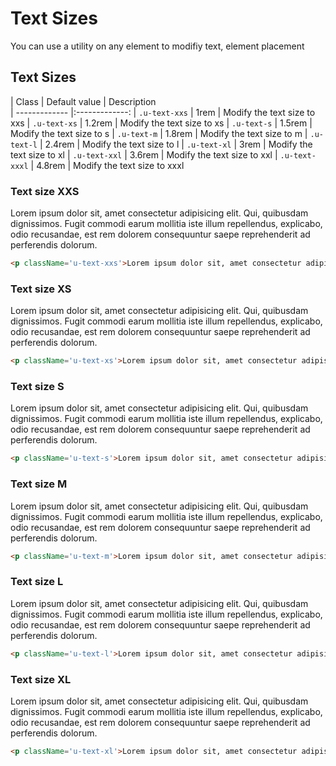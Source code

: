 
<Meta title='1.Docs|13-Utilities/Text Sizes'/>

# Text Sizes
You can use a utility on any element to modifiy text, element placement

## Text Sizes

| Class        | Default value | Description    
| ------------- |:-------------:
| `.u-text-xxs` | 1rem      | Modify the text size to xxs
| `.u-text-xs` | 1.2rem      | Modify the text size to xs
| `.u-text-s` | 1.5rem | Modify the text size to s
| `.u-text-m` | 1.8rem | Modify the text size to m
| `.u-text-l` | 2.4rem | Modify the text size to l
| `.u-text-xl` | 3rem | Modify the text size to xl
| `.u-text-xxl` | 3.6rem | Modify the text size to xxl
| `.u-text-xxxl` | 4.8rem | Modify the text size to xxxl

### Text size XXS
<Preview>
    <Story name='Text Size: XXS'>
        <div>
            <p className='u-text-xxs'>Lorem ipsum dolor sit, amet consectetur adipisicing elit. Qui, quibusdam dignissimos. Fugit commodi earum mollitia iste illum repellendus, explicabo, odio recusandae, est rem dolorem consequuntur saepe reprehenderit ad perferendis dolorum.</p>
        </div>
    </Story>
</Preview>

```html
<p className='u-text-xxs'>Lorem ipsum dolor sit, amet consectetur adipisicing elit. Qui, quibusdam dignissimos. Fugit commodi earum mollitia iste illum repellendus, explicabo, odio recusandae, est rem dolorem consequuntur saepe reprehenderit ad perferendis dolorum.</p>
```

### Text size XS
<Preview>
    <Story name='Text Size: XS'>
        <div>
            <p className='u-text-xs'>Lorem ipsum dolor sit, amet consectetur adipisicing elit. Qui, quibusdam dignissimos. Fugit commodi earum mollitia iste illum repellendus, explicabo, odio recusandae, est rem dolorem consequuntur saepe reprehenderit ad perferendis dolorum.</p>
        </div>
    </Story>
</Preview>

```html
<p className='u-text-xs'>Lorem ipsum dolor sit, amet consectetur adipisicing elit. Qui, quibusdam dignissimos. Fugit commodi earum mollitia iste illum repellendus, explicabo, odio recusandae, est rem dolorem consequuntur saepe reprehenderit ad perferendis dolorum.</p>
```

### Text size S
<Preview>
    <Story name='Text Size: S'>
        <div>
            <p className='u-text-s'>Lorem ipsum dolor sit, amet consectetur adipisicing elit. Qui, quibusdam dignissimos. Fugit commodi earum mollitia iste illum repellendus, explicabo, odio recusandae, est rem dolorem consequuntur saepe reprehenderit ad perferendis dolorum.</p>
        </div>
    </Story>
</Preview>

```html
<p className='u-text-s'>Lorem ipsum dolor sit, amet consectetur adipisicing elit. Qui, quibusdam dignissimos. Fugit commodi earum mollitia iste illum repellendus, explicabo, odio recusandae, est rem dolorem consequuntur saepe reprehenderit ad perferendis dolorum.</p>
```

### Text size M
<Preview>
    <Story name='Text Size: M'>
        <div>
            <p className='u-text-m'>Lorem ipsum dolor sit, amet consectetur adipisicing elit. Qui, quibusdam dignissimos. Fugit commodi earum mollitia iste illum repellendus, explicabo, odio recusandae, est rem dolorem consequuntur saepe reprehenderit ad perferendis dolorum.</p>
        </div>
    </Story>
</Preview>

```html
<p className='u-text-m'>Lorem ipsum dolor sit, amet consectetur adipisicing elit. Qui, quibusdam dignissimos. Fugit commodi earum mollitia iste illum repellendus, explicabo, odio recusandae, est rem dolorem consequuntur saepe reprehenderit ad perferendis dolorum.</p>
```

### Text size L
<Preview>
    <Story name='Text Size: L'>
        <div>
            <p className='u-text-l'>Lorem ipsum dolor sit, amet consectetur adipisicing elit. Qui, quibusdam dignissimos. Fugit commodi earum mollitia iste illum repellendus, explicabo, odio recusandae, est rem dolorem consequuntur saepe reprehenderit ad perferendis dolorum.</p>
        </div>
    </Story>
</Preview>

```html
<p className='u-text-l'>Lorem ipsum dolor sit, amet consectetur adipisicing elit. Qui, quibusdam dignissimos. Fugit commodi earum mollitia iste illum repellendus, explicabo, odio recusandae, est rem dolorem consequuntur saepe reprehenderit ad perferendis dolorum.</p>
```

### Text size XL
<Preview>
    <Story name='Text Size: XL'>
        <div>
            <p className='u-text-xl'>Lorem ipsum dolor sit, amet consectetur adipisicing elit. Qui, quibusdam dignissimos. Fugit commodi earum mollitia iste illum repellendus, explicabo, odio recusandae, est rem dolorem consequuntur saepe reprehenderit ad perferendis dolorum.</p>
        </div>
    </Story>
</Preview>

```html
<p className='u-text-xl'>Lorem ipsum dolor sit, amet consectetur adipisicing elit. Qui, quibusdam dignissimos. Fugit commodi earum mollitia iste illum repellendus, explicabo, odio recusandae, est rem dolorem consequuntur saepe reprehenderit ad perferendis dolorum.</p>
```